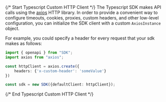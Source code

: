 {/* Start Typescript Custom HTTP Client */}
The Typescript SDK makes API calls using the [axios](https://axios-http.com/docs/intro) HTTP library.  In order to provide a convenient way to configure timeouts, cookies, proxies, custom headers, and other low-level configuration, you can initialize the SDK client with a custom `AxiosInstance` object.

For example, you could specify a header for every request that your sdk makes as follows:

```typescript
import { openapi } from "SDK";
import axios from "axios";

const httpClient = axios.create({
    headers: {'x-custom-header': 'someValue'}
})

const sdk = new SDK({defaultClient: httpClient});
```
{/* End Typescript Custom HTTP Client */}
